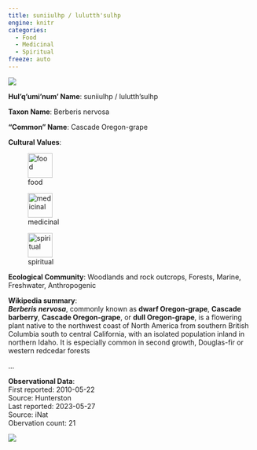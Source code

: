 ```yaml
---
title: suniiulhp / lulutth'sulhp
engine: knitr
categories:
  - Food
  - Medicinal
  - Spiritual
freeze: auto
---
```

![](https://inaturalist-open-data.s3.amazonaws.com/photos/44971943/medium.jpg){fig-alt="suniiulhp / lulutth'sulhp - Cascade Oregon-grape"}

**Hul'q'umi'num' Name**: suniiulhp / lulutth'sulhp



**Taxon Name**: Berberis nervosa

**"Common" Name**: Cascade Oregon-grape

**Cultural Values**:  

::: {layout-nrow=1 style="width:60%"}
![food](/files/food.svg){width=50px}

![medicinal](/files/medicinal.svg){width=50px}

![spiritual](/files/spiritual.svg){width=50px}
:::

**Ecological Community**: Woodlands and rock outcrops, Forests, Marine, Freshwater, Anthropogenic

**Wikipedia summary**:  
<i><b>Berberis nervosa</b></i>, commonly known as <b>dwarf Oregon-grape</b>, <b>Cascade barberry</b>, <b>Cascade Oregon-grape</b>, or <b>dull Oregon-grape</b>, is a flowering plant native to the northwest coast of North America from southern British Columbia south to central California, with an isolated population inland in northern Idaho. It is especially common in second growth, Douglas-fir or western redcedar forests</p>...

**Observational Data**:   
First reported: 2010-05-22  
Source: Hunterston  
Last reported: 2023-05-27  
Source: iNat  
Obervation count: 21

![](community_dist.png)
